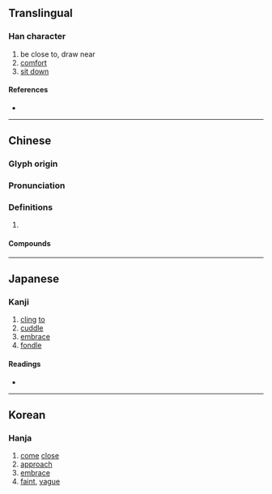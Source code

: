 {{character info/new}}
==Translingual==

===Han character===
{{Han char|rn=9|rad=人|as=09|sn=11|four=26232|canj=OWMV|ids=⿰亻畏}}

# be close to, draw near
# [[comfort]]
# [[sit down]]

====References====
* {{Han ref|kx=0110.110|dkj=00843|dj=0235.050|hdz=10191.020|uh=504E|ud=20558|bh=B0B9|bd=45241}}

----

==Chinese==
{{zh-forms}}

===Glyph origin===
{{Han etym}}

===Pronunciation===
{{zh-pron
|m=wēi
|c=wui1
|mn=oe
|mc=y
|oc=y
|cat=
}}

===Definitions===
{{zh-hanzi}}

# {{rfdef|zh}}

====Compounds====
{{zh-der|偎隨|偎儂|偎妻靠婦|偎乾就濕|依偎|偎倚|偎留|偎紅倚翠|偎香倚玉|偎風躲箭|偎慵墮懶|偎傍|倚玉偎香|倚翠偎紅|輕偎低傍}}

----

==Japanese==

===Kanji===
{{ja-kanji|grade=|rs=人09}}

# [[cling]] [[to]]
# [[cuddle]]
# [[embrace]]
# [[fondle]]

====Readings====
* {{ja-readings|on=[[わい]] (wai), [[え]] (e)|kun=[[ほのか]] (honoka), [[なじむ]] (najimu), [[したしむ]] (shitashimu), [[ちかよる]] (chikayoru)}}

----

==Korean==

===Hanja===
{{ko-hanja|hangeul=아|rv=|mr=}}

# [[come]] [[close]]
# [[approach]]
# [[embrace]]
# [[faint]], [[vague]]